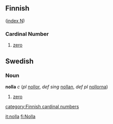 ==Finnish==
([[Wiktionary:Finnish_index_n|index N]])

===Cardinal Number===

#[[zero]]

==Swedish==
===Noun===
'''nolla''' ''c'' (''pl'' [[nollor]], ''def sing'' [[nollan]], ''def pl'' [[nollorna]])

#[[zero]]

[[category:Finnish cardinal numbers]]

[[it:nolla]]
[[fi:Nolla]]